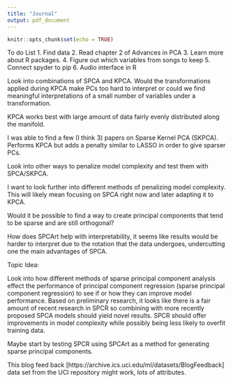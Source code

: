 ```yaml
---
title: "Journal"
output: pdf_document
---
```


```r
knitr::opts_chunk$set(echo = TRUE)
```

To do List
1. Find data
2. Read chapter 2 of Advances in PCA
3. Learn more about R packages.
4. Figure out which variables from songs to keep
5. Connect spyder to pip
6. Audio interface in R

Look into combinations of SPCA and KPCA. Would the transformations applied during KPCA make PCs too hard to interpret or could we find meaningful interpretations of a small number of variables under a transformation.

KPCA works best with large amount of data fairly evenly distributed along the manifold.

I was able to find a few (I think 3) papers on Sparse Kernel PCA (SKPCA). Performs KPCA but adds a penalty similar to LASSO in order to give sparser PCs.

Look into other ways to penalize model complexity and test them with SPCA/SKPCA.

I want to look further into different methods of penalizing model complexity. This will likely mean focusing on SPCA right now and later adapting it to KPCA.

Would it be possible to find a way to create principal components that tend to be sparse and are still orthogonal?

How does SPCArt help with interpretability, it seems like results would be harder to interpret due to the rotation that the data undergoes, undercutting one the main advantages of SPCA.



Topic Idea:

Look into how different methods of sparse principal component analysis effect the performance of principal component regression (sparse principal component regression) to see if or how they can improve model performance. Based on preliminary research, it looks like there is a fair amount of recent research in SPCR so combining with more recently proposed SPCA models should yield novel results. SPCR should offer improvements in model complexity while possibly being less likely to overfit training data.

Maybe start by testing SPCR using SPCArt as a method for generating sparse principal components.

This blog feed back [https://archive.ics.uci.edu/ml/datasets/BlogFeedback] data set from the UCI repository might work, lots of attributes.
